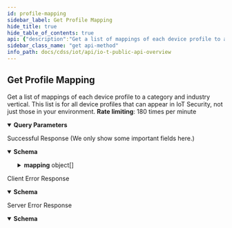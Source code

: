 ```yaml
---
id: profile-mapping
sidebar_label: Get Profile Mapping
hide_title: true
hide_table_of_contents: true
api: {"description":"Get a list of mappings of each device profile to a category and industry vertical. This list is for all device profiles that can appear in IoT Security, not just those in your environment.\n**Rate limiting**: 180 times per minute\n","operationId":"profile-mapping","security":[{"X-Key-Id":[],"X-Access-Key":[]}],"tags":["IoT Public API"],"parameters":[{"description":"The customer ID to which the API call is directed","in":"query","name":"customerid","required":true,"schema":{"type":"string"}}],"responses":{"200":{"description":"Successful Response (We only show some important fields here.)","content":{"application/json":{"schema":{"type":"object","required":["count","mapping"],"properties":{"count":{"type":"integer","description":"The total number of profile mappings"},"mapping":{"type":"array","description":"An array containing profile mappings","items":{"type":"object","properties":{"profile":{"type":"string","description":"The name of a device profile"},"category":{"type":"string","description":"The category to which the profile is mapped"},"vertical":{"type":"string","description":"The industry vertical to which the profile is mapped"}}}}}},"examples":{"DeviceDetailPerIPResponseExample":{"value":{"count":6,"mapping":[{"profile":"American Dynamics IP Camera","category":"Camera","vertical":"Office"},{"profile":"Hitachi Maxell Device","category":"Electronics IoT","vertical":"Generic IoT"},{"profile":"Mitsumi Electric Device","category":"Electronics IoT","vertical":"Generic IoT"},{"profile":"Sony Device","category":"Electronics IoT","vertical":"Generic IoT"},{"profile":"JK microsystems Device","category":"Industrial Controller","vertical":"Industrial"},{"profile":"Siemens PLC","category":"Industrial Controller","vertical":"Industrial"}]}}}}}},"4XX":{"description":"Client Error Response","content":{"application/json":{"schema":{"type":"object","properties":{"code":{"type":"string","description":"STATUS_CODE"},"msg":{"type":"string","description":"GENERAL_MESSAGE"}}},"examples":{"Bad Request":{"value":{"code":400,"msg":"Bad Request. This occurs when an HTTP request contains an invalid query string."}},"Forbidden access":{"value":{"code":403,"msg":"Forbidden access. Either the provided API key is invalid or it does not have the required RBAC permissions to run this API."}},"Too many requests":{"value":{"code":429,"msg":"Too many requests. The number of requests for device details for a single device exceeded the rate limit of 180 queries per minute per tenant."}}}}}},"5XX":{"description":"Server Error Response","content":{"application/json":{"schema":{"type":"object","properties":{"code":{"type":"string","description":"STATUS_CODE"},"msg":{"type":"string","description":"GENERAL_MESSAGE"}}},"examples":{"deviceDetailResponseExample":{"value":{"code":500,"msg":"Internal server error. A unified status for API communication type errors."}}}}}}},"method":"get","path":"/pub/v4.0/profile/mapping","servers":[{"url":"https://{customer-name}.iot.paloaltonetworks.com"}],"securitySchemes":{"X-Key-Id":{"description":"Your API header requires X-Key-Id for authentication.","type":"apiKey","in":"header","name":"X-Key-Id"},"X-Access-Key":{"description":"Your API header requires X-Key-Key for authentication.","type":"apiKey","in":"header","name":"X-Access-Key"}},"info":{"description":"Please refer [IoT Public API Authentication](/cdss/iot/api/iot-public-api-headers) to know how to get API Key\n","title":"IoT Public API Overview","version":"v4.0","contact":{}},"postman":{"name":"Get Profile Mapping","description":{"content":"Get a list of mappings of each device profile to a category and industry vertical. This list is for all device profiles that can appear in IoT Security, not just those in your environment.\n**Rate limiting**: 180 times per minute\n","type":"text/plain"},"url":{"path":["pub","v4.0","profile","mapping"],"host":["{{baseUrl}}"],"query":[{"disabled":false,"description":{"content":"(Required) The customer ID to which the API call is directed","type":"text/plain"},"key":"customerid","value":""}],"variable":[]},"header":[{"key":"Accept","value":"application/json"}],"method":"GET","auth":{"type":"apikey","apikey":[{"type":"any","value":"X-Key-Id","key":"key"},{"type":"any","value":"<API Key>","key":"value"},{"type":"any","value":"header","key":"in"}]}}}
sidebar_class_name: "get api-method"
info_path: docs/cdss/iot/api/io-t-public-api-overview
---
```



## Get Profile Mapping



Get a list of mappings of each device profile to a category and industry vertical. This list is for all device profiles that can appear in IoT Security, not just those in your environment.
**Rate limiting**: 180 times per minute


<details style={{"marginBottom":"1rem"}} data-collapsed={false} open={true}><summary style={{}}><strong>Query Parameters</strong></summary><div><ul><ParamsItem className={"paramsItem"} param={{"description":"The customer ID to which the API call is directed","in":"query","name":"customerid","required":true,"schema":{"type":"string"}}}></ParamsItem></ul></div></details><div><ApiTabs><TabItem label={"200"} value={"200"}><div>

Successful Response (We only show some important fields here.)

</div><div><MimeTabs groupId={"mime-type"}><TabItem label={"application/json"} value={"application/json"}><SchemaTabs groupId={"schema-tabs"}><TabItem label={"Schema"} value={"Schema"}><details style={{}} data-collapsed={false} open={true}><summary style={{"textAlign":"left"}}><strong>Schema</strong></summary><div style={{"textAlign":"left","marginLeft":"1rem"}}></div><ul style={{"marginLeft":"1rem"}}><SchemaItem collapsible={false} name={"count"} required={false} schemaDescription={"The total number of profile mappings"} schemaName={"integer"} qualifierMessage={undefined} defaultValue={undefined}></SchemaItem><SchemaItem collapsible={true} className={"schemaItem"}><details style={{}}><summary style={{}}><strong>mapping</strong><span style={{"opacity":"0.6"}}> object[]</span></summary><div style={{"marginLeft":"1rem"}}><div style={{"marginTop":".5rem","marginBottom":".5rem"}}>

An array containing profile mappings

</div><SchemaItem collapsible={false} name={"profile"} required={false} schemaDescription={"The name of a device profile"} schemaName={"string"} qualifierMessage={undefined} defaultValue={undefined}></SchemaItem><SchemaItem collapsible={false} name={"category"} required={false} schemaDescription={"The category to which the profile is mapped"} schemaName={"string"} qualifierMessage={undefined} defaultValue={undefined}></SchemaItem><SchemaItem collapsible={false} name={"vertical"} required={false} schemaDescription={"The industry vertical to which the profile is mapped"} schemaName={"string"} qualifierMessage={undefined} defaultValue={undefined}></SchemaItem></div></details></SchemaItem></ul></details></TabItem><TabItem label={" Device Detail Per I P Response Example"} value={" Device Detail Per I P Response Example"}><ResponseSamples responseExample={"{\n  \"count\": 6,\n  \"mapping\": [\n    {\n      \"profile\": \"American Dynamics IP Camera\",\n      \"category\": \"Camera\",\n      \"vertical\": \"Office\"\n    },\n    {\n      \"profile\": \"Hitachi Maxell Device\",\n      \"category\": \"Electronics IoT\",\n      \"vertical\": \"Generic IoT\"\n    },\n    {\n      \"profile\": \"Mitsumi Electric Device\",\n      \"category\": \"Electronics IoT\",\n      \"vertical\": \"Generic IoT\"\n    },\n    {\n      \"profile\": \"Sony Device\",\n      \"category\": \"Electronics IoT\",\n      \"vertical\": \"Generic IoT\"\n    },\n    {\n      \"profile\": \"JK microsystems Device\",\n      \"category\": \"Industrial Controller\",\n      \"vertical\": \"Industrial\"\n    },\n    {\n      \"profile\": \"Siemens PLC\",\n      \"category\": \"Industrial Controller\",\n      \"vertical\": \"Industrial\"\n    }\n  ]\n}"}></ResponseSamples></TabItem></SchemaTabs></TabItem></MimeTabs></div></TabItem><TabItem label={"4XX"} value={"4XX"}><div>

Client Error Response

</div><div><MimeTabs groupId={"mime-type"}><TabItem label={"application/json"} value={"application/json"}><SchemaTabs groupId={"schema-tabs"}><TabItem label={"Schema"} value={"Schema"}><details style={{}} data-collapsed={false} open={true}><summary style={{"textAlign":"left"}}><strong>Schema</strong></summary><div style={{"textAlign":"left","marginLeft":"1rem"}}></div><ul style={{"marginLeft":"1rem"}}><SchemaItem collapsible={false} name={"code"} required={false} schemaDescription={"STATUS_CODE"} schemaName={"string"} qualifierMessage={undefined} defaultValue={undefined}></SchemaItem><SchemaItem collapsible={false} name={"msg"} required={false} schemaDescription={"GENERAL_MESSAGE"} schemaName={"string"} qualifierMessage={undefined} defaultValue={undefined}></SchemaItem></ul></details></TabItem><TabItem label={" Bad  Request"} value={" Bad  Request"}><ResponseSamples responseExample={"{\n  \"code\": 400,\n  \"msg\": \"Bad Request. This occurs when an HTTP request contains an invalid query string.\"\n}"}></ResponseSamples></TabItem><TabItem label={" Forbidden access"} value={" Forbidden access"}><ResponseSamples responseExample={"{\n  \"code\": 403,\n  \"msg\": \"Forbidden access. Either the provided API key is invalid or it does not have the required RBAC permissions to run this API.\"\n}"}></ResponseSamples></TabItem><TabItem label={" Too many requests"} value={" Too many requests"}><ResponseSamples responseExample={"{\n  \"code\": 429,\n  \"msg\": \"Too many requests. The number of requests for device details for a single device exceeded the rate limit of 180 queries per minute per tenant.\"\n}"}></ResponseSamples></TabItem></SchemaTabs></TabItem></MimeTabs></div></TabItem><TabItem label={"5XX"} value={"5XX"}><div>

Server Error Response

</div><div><MimeTabs groupId={"mime-type"}><TabItem label={"application/json"} value={"application/json"}><SchemaTabs groupId={"schema-tabs"}><TabItem label={"Schema"} value={"Schema"}><details style={{}} data-collapsed={false} open={true}><summary style={{"textAlign":"left"}}><strong>Schema</strong></summary><div style={{"textAlign":"left","marginLeft":"1rem"}}></div><ul style={{"marginLeft":"1rem"}}><SchemaItem collapsible={false} name={"code"} required={false} schemaDescription={"STATUS_CODE"} schemaName={"string"} qualifierMessage={undefined} defaultValue={undefined}></SchemaItem><SchemaItem collapsible={false} name={"msg"} required={false} schemaDescription={"GENERAL_MESSAGE"} schemaName={"string"} qualifierMessage={undefined} defaultValue={undefined}></SchemaItem></ul></details></TabItem><TabItem label={"Device Detail Response Example"} value={"Device Detail Response Example"}><ResponseSamples responseExample={"{\n  \"code\": 500,\n  \"msg\": \"Internal server error. A unified status for API communication type errors.\"\n}"}></ResponseSamples></TabItem></SchemaTabs></TabItem></MimeTabs></div></TabItem></ApiTabs></div>
      